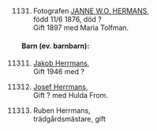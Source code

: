 \newpage
\renewcommand\partcontent{HERMANS 1876-?}

\hypertarget{h1131}{}

\

1131. Fotografen [JANNE W.O. HERMANS](#h113),  
född 11/6 1876, död ?  
Gift 1897 med Maria Tolfman.

#### Barn (ev. barnbarn):


11311. [Jakob Herrmans](#h11311),  
 Gift 1946 med ?

11312. [Josef Herrmans](#h11312),  
 Gift ? med Hulda From.

11313. Ruben Herrmans,  
  trädgårdsmästare, gift
